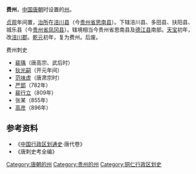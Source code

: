 '''费州'''，[[中国|中国]][[唐朝|唐朝]]时设置的[[州|州]]。

[[貞觀_(唐朝)|贞观]]年间置，[[治所|治所]]在[[涪川县|涪川县]]（今[[贵州省|贵州省]][[思南县|思南县]]）。下辖涪川县、多田县、扶阳县、城乐县（今[[贵州省|贵州省]][[凤冈县|凤冈县]]）。辖境相当今贵州省思南县及[[德江县|德江县]]南部。[[天宝_(唐朝)|天宝]]初年，改[[涪川郡|涪川郡]]。[[乾元_(唐朝)|乾元]]初年，复为费州。后废。 

;费州刺史
* [[裴瑀|裴瑀]]（唐高宗、武后时）
* [[狄光嗣|狄光嗣]]（开元年间）
* [[范味虚|范味虚]]（唐肃宗时）
* [[严郢|严郢]]（782年）
* [[裴行立|裴行立]]（809年）
* 张某（855年）
* [[高彦|高彦]]（896年）

==参考资料==
*《[[中国行政区划通史|中国行政区划通史]]·唐代卷》
*《唐刺史考全编》

{{唐朝行政区划小作品}}
{{DEFAULTSORT:F}}
[[Category:唐朝的州|Category:唐朝的州]]
[[Category:贵州的州|Category:贵州的州]]
[[Category:铜仁行政区划史|Category:铜仁行政区划史]]